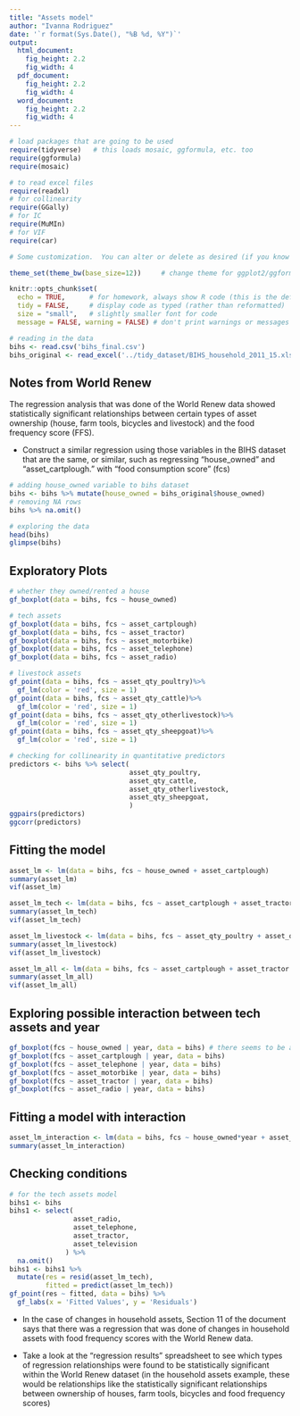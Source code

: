 ```yaml
---
title: "Assets model"
author: "Ivanna Rodriguez"
date: '`r format(Sys.Date(), "%B %d, %Y")`'
output: 
  html_document:
    fig_height: 2.2
    fig_width: 4
  pdf_document:
    fig_height: 2.2
    fig_width: 4
  word_document:
    fig_height: 2.2
    fig_width: 4
---
```


```r
# load packages that are going to be used
require(tidyverse)   # this loads mosaic, ggformula, etc. too
require(ggformula)
require(mosaic)

# to read excel files
require(readxl)
# for collinearity
require(GGally)
# for IC
require(MuMIn)
# for VIF
require(car)

# Some customization.  You can alter or delete as desired (if you know what you are doing).

theme_set(theme_bw(base_size=12))     # change theme for ggplot2/ggformula

knitr::opts_chunk$set(
  echo = TRUE,      # for homework, always show R code (this is the default)
  tidy = FALSE,     # display code as typed (rather than reformatted)
  size = "small",   # slightly smaller font for code
  message = FALSE, warning = FALSE) # don't print warnings or messages in compiled document. So you MUST check them in RStudio!
```


```r
# reading in the data
bihs <- read.csv('bihs_final.csv')
bihs_original <- read_excel('../tidy_dataset/BIHS_household_2011_15.xlsx')
```


## Notes from World Renew
The regression analysis that was done of the World Renew data showed statistically significant relationships between certain types of asset ownership (house, farm tools, bicycles and livestock) and the food frequency score (FFS).

* Construct a similar regression using those variables in the BIHS dataset that are the same, or similar, such as regressing "house_owned" and "asset_cartplough." with "food consumption score" (fcs)

```r
# adding house_owned variable to bihs dataset
bihs <- bihs %>% mutate(house_owned = bihs_original$house_owned)
# removing NA rows
bihs %>% na.omit()
```

```r
# exploring the data
head(bihs)
glimpse(bihs)
```
## Exploratory Plots
```r
# whether they owned/rented a house
gf_boxplot(data = bihs, fcs ~ house_owned)

# tech assets
gf_boxplot(data = bihs, fcs ~ asset_cartplough)
gf_boxplot(data = bihs, fcs ~ asset_tractor)
gf_boxplot(data = bihs, fcs ~ asset_motorbike)
gf_boxplot(data = bihs, fcs ~ asset_telephone)
gf_boxplot(data = bihs, fcs ~ asset_radio)
```

```r
# livestock assets
gf_point(data = bihs, fcs ~ asset_qty_poultry)%>%
  gf_lm(color = 'red', size = 1)
gf_point(data = bihs, fcs ~ asset_qty_cattle)%>%
  gf_lm(color = 'red', size = 1)
gf_point(data = bihs, fcs ~ asset_qty_otherlivestock)%>%
  gf_lm(color = 'red', size = 1)
gf_point(data = bihs, fcs ~ asset_qty_sheepgoat)%>%
  gf_lm(color = 'red', size = 1)
```

```r
# checking for collinearity in quantitative predictors
predictors <- bihs %>% select(
                              asset_qty_poultry,
                              asset_qty_cattle,
                              asset_qty_otherlivestock,
                              asset_qty_sheepgoat,
                              )
ggpairs(predictors)
ggcorr(predictors)
```

## Fitting the model

```r
asset_lm <- lm(data = bihs, fcs ~ house_owned + asset_cartplough)
summary(asset_lm)
vif(asset_lm)
```

```r
asset_lm_tech <- lm(data = bihs, fcs ~ asset_cartplough + asset_tractor + asset_motorbike + asset_telephone + asset_radio)
summary(asset_lm_tech)
vif(asset_lm_tech)
```

```r
asset_lm_livestock <- lm(data = bihs, fcs ~ asset_qty_poultry + asset_qty_cattle + asset_qty_otherlivestock + asset_qty_sheepgoat)
summary(asset_lm_livestock)
vif(asset_lm_livestock)
```

```r
asset_lm_all <- lm(data = bihs, fcs ~ asset_cartplough + asset_tractor + asset_motorbike + asset_telephone + asset_radio + asset_qty_poultry + asset_qty_cattle + asset_qty_otherlivestock + asset_qty_sheepgoat)
summary(asset_lm_all)
vif(asset_lm_all)
```

## Exploring possible interaction between tech assets and year

```r
gf_boxplot(fcs ~ house_owned | year, data = bihs) # there seems to be an interaction here?
gf_boxplot(fcs ~ asset_cartplough | year, data = bihs)
gf_boxplot(fcs ~ asset_telephone | year, data = bihs)
gf_boxplot(fcs ~ asset_motorbike | year, data = bihs)
gf_boxplot(fcs ~ asset_tractor | year, data = bihs)
gf_boxplot(fcs ~ asset_radio | year, data = bihs)
```

## Fitting a model with interaction
```r
asset_lm_interaction <- lm(data = bihs, fcs ~ house_owned*year + asset_cartplough + asset_tractor + asset_motorbike + asset_telephone + asset_radio + asset_qty_poultry + asset_qty_cattle + asset_qty_otherlivestock + asset_qty_sheepgoat)
summary(asset_lm_interaction)
```

## Checking conditions
```r
# for the tech assets model
bihs1 <- bihs
bihs1 <- select(
                asset_radio,
                asset_telephone,
                asset_tractor,
                asset_television
              ) %>%
  na.omit()
bihs1 <- bihs1 %>%
  mutate(res = resid(asset_lm_tech),
         fitted = predict(asset_lm_tech))
gf_point(res ~ fitted, data = bihs) %>%
  gf_labs(x = 'Fitted Values', y = 'Residuals')
```



* In the case of changes in household assets, Section 11 of the document says that there was a regression that was done of changes in household assets with food frequency scores with the World Renew data.

* Take a look at the "regression results" spreadsheet to see which types of regression relationships were found to be statistically significant within the World Renew dataset (in the household assets example, these would be relationships like the statistically significant relationships between ownership of houses, farm tools, bicycles and food frequency scores)



  